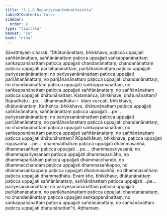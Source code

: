```yaml
---
title: "3.1.8 Nopariyesanānānattasutta"
tableOfContents: false
sidebar:
  order: 9
type: "tipitaka"
basket: "su"
book: "nida"
---
```



<DynamicBreadcrumb />

<Division number="92" book="nida">

<Paragraph number="665" book="nida">
Sāvatthiyaṃ viharati. “Dhātunānattaṃ, bhikkhave, paṭicca uppajjati saññānānattaṃ, saññānānattaṃ paṭicca uppajjati saṅkappanānattaṃ, saṅkappanānattaṃ paṭicca uppajjati chandanānattaṃ, chandanānattaṃ paṭicca uppajjati pariḷāhanānattaṃ, pariḷāhanānattaṃ paṭicca uppajjati pariyesanānānattaṃ; no pariyesanānānattaṃ paṭicca uppajjati pariḷāhanānattaṃ, no pariḷāhanānattaṃ paṭicca uppajjati chandanānattaṃ, no chandanānattaṃ paṭicca uppajjati saṅkappanānattaṃ, no saṅkappanānattaṃ paṭicca uppajjati saññānānattaṃ, no saññānānattaṃ paṭicca uppajjati dhātunānattaṃ. Katamañca, bhikkhave, dhātunānattaṃ? Rūpadhātu …pe…  dhammadhātu—  idaṃ vuccati, bhikkhave, dhātunānattaṃ.
</Paragraph>

<Paragraph number="666" book="nida">
Kathañca, bhikkhave, dhātunānattaṃ paṭicca uppajjati saññānānattaṃ, saññānānattaṃ paṭicca uppajjati …pe…  pariyesanānānattaṃ; no pariyesanānānattaṃ paṭicca uppajjati pariḷāhanānattaṃ, no pariḷāhanānattaṃ paṭicca uppajjati chandanānattaṃ, no chandanānattaṃ paṭicca uppajjati saṅkappanānattaṃ, no saṅkappanānattaṃ paṭicca uppajjati saññānānattaṃ, no saññānānattaṃ paṭicca uppajjati dhātunānattaṃ?
</Paragraph>

<Paragraph number="667" book="nida">
Rūpadhātuṃ, bhikkhave, paṭicca uppajjati rūpasaññā …pe…  dhammadhātuṃ paṭicca uppajjati dhammasaññā, dhammasaññaṃ paṭicca uppajjati …pe…  dhammapariyesanā; no dhammapariyesanaṃ paṭicca uppajjati dhammapariḷāho, no dhammapariḷāhaṃ paṭicca uppajjati dhammacchando, no dhammacchandaṃ paṭicca uppajjati dhammasaṅkappo, no dhammasaṅkappaṃ paṭicca uppajjati dhammasaññā, no dhammasaññaṃ paṭicca uppajjati dhammadhātu.
</Paragraph>

<Paragraph number="668" book="nida">
Evaṃ kho, bhikkhave, dhātunānattaṃ paṭicca uppajjati saññānānattaṃ, saññānānattaṃ paṭicca uppajjati …pe…  pariyesanānānattaṃ; no pariyesanānānattaṃ paṭicca uppajjati pariḷāhanānattaṃ, no pariḷāhanānattaṃ paṭicca uppajjati chandanānattaṃ, no chandanānattaṃ paṭicca uppajjati saṅkappanānattaṃ, no saṅkappanānattaṃ paṭicca uppajjati saññānānattaṃ, no saññānānattaṃ paṭicca uppajjati dhātunānattan”ti.

</Paragraph>
</Division>

<Paragraph number="669" type="center" book="nida">
Aṭṭhamaṃ.
</Paragraph>